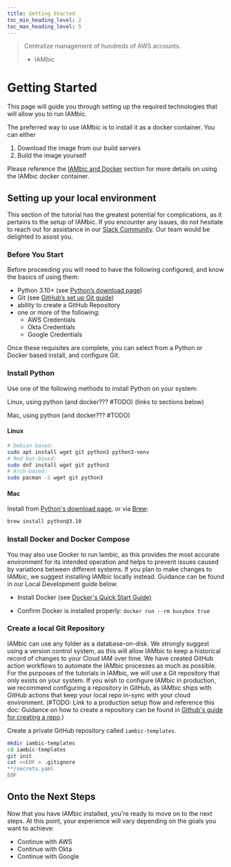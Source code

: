 ```yaml
---
title: Getting Started
toc_min_heading_level: 2
toc_max_heading_level: 5
---
```


> Centralize management of hundreds of AWS accounts.
>
> - IAMbic

# Getting Started

This page will guide you through setting up the required technologies that will allow you to run IAMbic.

The preferred way to use IAMbic is to install it as a docker container. You can either

1. Download the image from our build servers
1. Build the image yourself

Please reference the [IAMbic and Docker](./installation_and_usage/docker.mdx) section for more details on using the IAMbic docker container.

## Setting up your local environment

This section of the tutorial has the greatest potential for complications, as it pertains to the setup of IAMbic. If you encounter any issues, do not hesitate to reach out for assistance in our [Slack Community](https://communityinviter.com/apps/noqcommunity/noq). Our team would be delighted to assist you.

### Before You Start

Before proceeding you will need to have the following configured, and know the basics of using them:

- Python 3.10+ (see [Python’s download page](https://www.python.org/downloads/)) <!-- #TODO is python required if we use the docker install below? -->
- Git (see [GitHub’s set up Git guide](https://help.github.com/en/github/getting-started-with-github/set-up-git))
- ability to create a GitHub Repository
- one or more of the following: <!-- #TODO: Guidance needed for each of these flows -->
  - AWS Credentials
  - Okta Credentials
  - Google Credentials

Once these requisites are complete, you can select from a Python or Docker based install, and configure Git.
<!-- #TODO: is that true? --><!-- #TODO those should link to the right sections -->

### Install Python

Use one of the following methods to install Python on your system:

Linux, using python (and docker??? #TODO) (links to sections below)

Mac, using python (and docker??? #TODO)
<!-- #TODO what is the alternataive to Docker?? -->

#### Linux

```bash
# Debian-based:
sudo apt install wget git python3 python3-venv
# Red Hat-based:
sudo dnf install wget git python3
# Arch-based:
sudo pacman -S wget git python3
```
<!-- #TODO put copy icons next to each code block. -->
#### Mac

Install from [Python's download page](https://www.python.org/downloads/), or
via [Brew](https://brew.sh/):

```bash
brew install python@3.10
```
<!-- #TODO This says "also" but it's unclear what docker is an alternative to.
If I don't install docker, how do I install iambic? Need to update the above -->

### Install Docker and Docker Compose


You may also use Docker to run Iambic, as this provides the most accurate environment for its
intended operation and helps to prevent issues caused by variations between different systems.
If you plan to make changes to IAMbic, we suggest installing IAMbic locally instead.
Guidance can be found in our Local Development guide below.


- Install Docker (see [Docker's Quick Start Guide)](https://docs.docker.com/desktop/get-started/)

- Confirm Docker is installed properly:
`docker run --rm busybox true`


### Create a local Git Repository

IAMbic can use any folder as a database-on-disk. We strongly suggest using a version control system, as this will allow IAMbic to keep a historical record of changes to your Cloud IAM over time. We have created GitHub action workflows to automate the IAMbic processes as much as possible. For the purposes of the tutorials in IAMbic, we will use a Git repository that only exists on your system. If you wish to configure IAMbic in production, we recommend configuring a repository in GitHub, as IAMbic ships with GitHub actions that keep your local repo in-sync with your cloud environment. (#TODO: Link to a production setup flow and reference this doc: Guidance on how to create a repository can be found in [Github&#39;s guide for creating a repo](https://docs.github.com/en/get-started/quickstart/create-a-repo).)

Create a private GitHub repository called `iambic-templates`.

```bash
mkdir iambic-templates
cd iambic-templates
git init
cat <<EOF > .gitignore
**/secrets.yaml
EOF
```

## Onto the Next Steps

Now that you have IAMbic installed, you're ready to move on to the next steps. At this point, your experience will vary depending on the goals you want to achieve:

- Continue with AWS
- Continue with Okta
- Continue with Google

<!-- #TODO: presumably these will be links -->